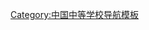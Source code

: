{{Navbox
|name  = 国家级示范高中
|title = 普通高中新课程新教材实施国家级示范区和示范校
|bodyclass = hlist
|group1 = 北京
|list1 =
*[[中国人民大学附属中学]]
*[[北京市第一〇一中学]]
*[[北京市十一学校]]
*[[北京师范大学附属实验中学]]
*[[北京市第八中学]]
*[[北京师范大学附属中学]]
|group2 = 天津
|list2 =
*[[天津市第二十一中学]]
*[[天津市第二南开学校]]
*[[天津市耀华中学]]
|group3 = 河北
|list3 =
*[[石家庄市第一中学]]
*[[石家庄外国语学校]]
*[[石家庄市鹿泉区第一中学]]
|group4 = 山西
|list4 =
*[[山西省实验中学]]
*[[太原市第五中学校]]
*[[朔州市朔城区第一中学校]]
|group5 = 辽宁
|list5 =
*[[大连经济技术开发区第八高级中学]]
*[[大连市第十一中学]]
*[[大连市第三十六中学]]
|group6 = 吉林
|list6 =
*[[东北师范大学附属中学]]
*[[长春市十一高中]]
*[[长春市九台区第一中学]]
|group7 = 黑龙江
|list7 =
*[[黑龙江省实验中学]]
*[[哈尔滨市第三中学]]
*[[哈尔滨市第六中学]]
|group8 = 上海
|list8 =
*[[上海市格致中学]]
*[[上海市上海中学]]
*[[同济大学第一附属中学]]
|group9 = 江苏
|list9 =
*[[江苏省锡山高级中学]]
*[[南京师范大学附属中学]]
*[[江苏省常州高级中学]]
|group10 = 浙江
|list10 =
*[[浙江省杭州高级中学]]
*[[浙江大学附属中学]]
*[[杭州绿城育华学校]]
|group11 = 安徽
|list11 =
*[[合肥市第一中学]]
*[[合肥市第六中学]]
*[[合肥市八中学]]
|group12 = 福建
|list12 =
*[[大田县第一中学]]
*[[福建省三明第一中学]]
*[[三明市第九中学]]
|group13 = 山东
|list13 =
*[[山东省实验中学]]
*[[山东省青岛第二中学]]
*[[山东省青岛市第三十九中学]]
|group14 = 湖北
|list14 =
*[[华中师范大学第一附属中学]]
*[[武汉市常青第一中学]]
*[[武汉市第二中学]]
|group15 = 湖南
|list15 =
*[[长沙市南雅中学]]
*[[长沙市实验中学]]
*[[长沙市第十一中学]]
|group16 = 广东
|list16 =
*[[华南师范大学附属中学]]
*[[广东实验中学]]
*[[广州市执信中学]]
|group17 = 广西
|list17 =
*[[南宁市第二中学]]
*[[南宁市第三中学]]
*[[南宁市武鸣区武鸣高级中学]]
|group18 = 海南
|list18 =
*[[海口市第一中学]]
*[[海南华侨中学]]
*[[海南中学]]
|group19 = 重庆
|list19 = [[重庆市第八中学校]]
*[[重庆市巴蜀中学校]]
*[[重庆南开中学]]
|group20 = 云南
|list20 =
*[[昆明市第一中学]]
*[[安宁中学]]
*[[曲靖市第二中学]]
}}<noinclude>
{{collapsible option}}
[[Category:中国中等学校导航模板]]
</noinclude>